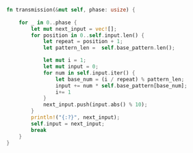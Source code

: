 



```rust
fn transmission(&mut self, phase: usize) {
    
    for _ in 0..phase {
        let mut next_input = vec![];    
        for position in 0..self.input.len() {
            let repeat = position + 1;
            let pattern_len =  self.base_pattern.len();

            let mut i = 1;
            let mut input = 0;
            for num in self.input.iter() {
                let base_num = (i / repeat) % pattern_len;
                input += num * self.base_pattern[base_num];
                i+= 1
            }
            next_input.push(input.abs() % 10);
        }
        println!("{:?}", next_input);
        self.input = next_input;
        break
    }
}
```
